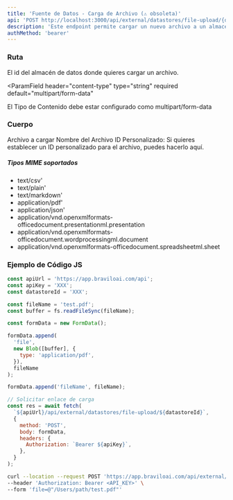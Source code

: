 ```yaml
---
title: 'Fuente de Datos - Carga de Archivo (⚠️ obsoleta)'
api: 'POST http://localhost:3000/api/external/datastores/file-upload/{datastoreId}'
description: 'Este endpoint permite cargar un nuevo archivo a un almacén de datos.'
authMethod: 'bearer'
---
```


### Ruta

<ParamField path="datastoreId" type="string" required>
  El id del almacén de datos donde quieres cargar un archivo.
</ParamField>

<ParamField
  header="content-type"
  type="string"
  required
  default="multipart/form-data"
>
  El Tipo de Contenido debe estar configurado como multipart/form-data
</ParamField>

### Cuerpo

<ParamField body="file" type="file" required>
  Archivo a cargar
</ParamField>

<ParamField body="fileName" type="string">
  Nombre del Archivo
</ParamField>

<ParamField body="custom_id" type="string">
  ID Personalizado: Si quieres establecer un ID personalizado para el archivo, puedes hacerlo aquí.
</ParamField>

##### Tipos MIME soportados

- text/csv'
- text/plain'
- text/markdown'
- application/pdf'
- application/json'
- application/vnd.openxmlformats-officedocument.presentationml.presentation
- application/vnd.openxmlformats-officedocument.wordprocessingml.document
- application/vnd.openxmlformats-officedocument.spreadsheetml.sheet

### Ejemplo de Código JS

```js
const apiUrl = 'https://app.braviloai.com/api';
const apiKey = 'XXX';
const datastoreId = 'XXX';

const fileName = 'test.pdf';
const buffer = fs.readFileSync(fileName);

const formData = new FormData();

formData.append(
  'file',
  new Blob([buffer], {
    type: 'application/pdf',
  }),
  fileName
);

formData.append('fileName', fileName);

// Solicitar enlace de carga
const res = await fetch(
  `${apiUrl}/api/external/datastores/file-upload/${datastoreId}`,
  {
    method: 'POST',
    body: formData,
    headers: {
      Authorization: `Bearer ${apiKey}`,
    },
  }
);
```

<RequestExample>

```bash Ejemplo de Solicitud
curl --location --request POST 'https://app.braviloai.com/api/external/datastores/file-upload/<datastoreId>' \
--header 'Authorization: Bearer <API_KEY>' \
--form 'file=@"/Users/path/test.pdf"'
```

</RequestExample>
